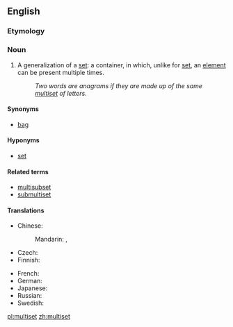 ==English==
{{wikipedia}}

===Etymology===
{{prefix|multi|set|lang=en}}

===Noun===
{{en-noun}}

# {{context|set theory|lang=en}} A generalization of a [[set]]: a container, in which, unlike for [[set]], an [[element]] can be present multiple times.
#: ''Two words are anagrams if they are made up of the same [[multiset]] of letters.''

====Synonyms====
* [[bag]]

====Hyponyms====
* [[set]]

====Related terms====
* [[multisubset]]
* [[submultiset]]

====Translations====
{{trans-top|container}}
* Chinese:
*: Mandarin: {{t|cmn|多重集|tr=duōchóngjí|sc=Hani}}, {{t|cmn|多重集合|tr=duōchóngjíhé|sc=Hani}}
* Czech: {{t|cs|multimnožina|f}}
* Finnish: {{t|fi|monijoukko}}
{{trans-mid}}
* French: {{t+|fr|multiensemble|m}}
* German: {{t|de|Multimenge|f}}
* Japanese: {{t|ja|多重集合|tr=たじゅうしゅうごう, tajūshūgō|sc=Jpan}}
* Russian: {{t|ru|мультимно́жество|n}}
* Swedish: {{t|sv|multimängd|c}}
{{trans-bottom}}

[[pl:multiset]]
[[zh:multiset]]